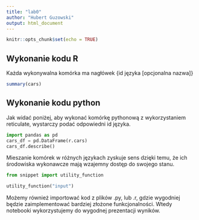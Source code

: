 ```yaml
---
title: "lab0"
author: "Hubert Guzowski"
output: html_document
---
```


```r
knitr::opts_chunk$set(echo = TRUE)
```

## Wykonanie kodu R

Każda wykonywalna komórka ma nagłówek {id języka [opcjonalna nazwa]}

```r
summary(cars)
```

## Wykonanie kodu python

Jak widać poniżej, aby wykonać komórkę pythonową z wykorzystaniem reticulate, wystarczy podać odpowiedni id języka.

```python
import pandas as pd
cars_df = pd.DataFrame(r.cars)
cars_df.describe()
```

Mieszanie komórek w różnych językach zyskuje sens dzięki temu, że ich środowiska wykonawcze mają wzajemny dostęp do swojego stanu.

```python
from snippet import utility_function

utility_function("input")
```

Możemy również importować kod z plików .py, lub .r, gdzie wygodniej będzie zaimplementować bardziej złożone funkcjonalności. Wtedy notebooki wykorzystujemy do wygodnej prezentacji wyników.
